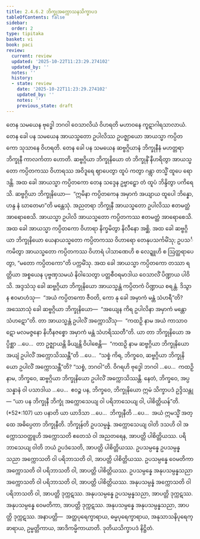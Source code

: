 ```yaml
---
title: 2.4.6.2 ဘိက္ခုအက္ကောသနသိက္ခာပဒ
tableOfContents: false
sidebar:
  order: 2
type: tipitaka
basket: vi
book: paci
review:
  current: review
  updated: '2025-10-22T11:23:29.274102'
  updated_by: ''
  notes: ''
  history:
  - state: review
    date: '2025-10-22T11:23:29.274102'
    updated_by: ''
    notes: ''
    previous_state: draft
---
```



<ReviewStatus review={frontmatter.review} showDetails={true} />

<HypothesisAnnotation frontmatter={frontmatter} />

<DynamicBreadcrumb />

<Division number="1028" book="paci" e="ch" v="2" p="405">

<Paragraph number="3103" book="paci">
တေန သမယေန ဗုဒ္ဓေါ ဘဂဝါ ဝေသာလိယံ ဝိဟရတိ မဟာဝနေ ကူဋာဂါရသာလာယံ. တေန ခေါ ပန သမယေန အာယသ္မတော ဥပါလိဿ ဥပဇ္ဈာယော အာယသ္မာ ကပ္ပိတကော သုသာနေ ဝိဟရတိ. တေန ခေါ ပန သမယေန ဆဗ္ဗဂ္ဂိယာနံ ဘိက္ခုနီနံ မဟတ္တရာ ဘိက္ခုနီ ကာလင်္ကတာ ဟောတိ. ဆဗ္ဗဂ္ဂိယာ ဘိက္ခုနိယော တံ ဘိက္ခုနိံ နီဟရိတွာ အာယသ္မတော ကပ္ပိတကဿ ဝိဟာရဿ အဝိဒူရေ ဈာပေတွာ ထူပံ ကတွာ ဂန္တွာ တသ္မိံ ထူပေ ရောဒန္တိ. အထ ခေါ အာယသ္မာ ကပ္ပိတကော တေန သဒ္ဒေန ဥဗ္ဗာဠှော တံ ထူပံ ဘိန္ဒိတွာ ပကိရေသိ. ဆဗ္ဗဂ္ဂိယာ ဘိက္ခုနိယော—  “ဣမိနာ ကပ္ပိတကေန အမှာကံ အယျာယ ထူပေါ ဘိန္နော, ဟန္ဒ နံ ဃာတေမာ”တိ မန္တေသုံ. အညတရာ ဘိက္ခုနီ အာယသ္မတော ဥပါလိဿ ဧတမတ္ထံ အာရောစေသိ. အာယသ္မာ ဥပါလိ အာယသ္မတော ကပ္ပိတကဿ ဧတမတ္ထံ အာရောစေသိ. အထ ခေါ အာယသ္မာ ကပ္ပိတကော ဝိဟာရာ နိက္ခမိတွာ နိလီနော အစ္ဆိ. အထ ခေါ ဆဗ္ဗဂ္ဂိယာ ဘိက္ခုနိယော ယေနာယသ္မတော ကပ္ပိတကဿ ဝိဟာရော တေနုပသင်္ကမိံသု; ဥပသင်္ကမိတွာ အာယသ္မတော ကပ္ပိတကဿ ဝိဟာရံ ပါသာဏေဟိ စ လေဍ္ဍူဟိ စ ဩတ္ထရာပေတွာ, “မတော ကပ္ပိတကော”တိ ပက္ကမိံသု.
</Paragraph>

<Paragraph number="3104" book="paci">
အထ ခေါ အာယသ္မာ ကပ္ပိတကော တဿာ ရတ္တိယာ အစ္စယေန ပုဗ္ဗဏှသမယံ နိဝါသေတွာ ပတ္တစီဝရမာဒါယ ဝေသာလိံ ပိဏ္ဍာယ ပါဝိသိ. အဒ္ဒသံသု ခေါ ဆဗ္ဗဂ္ဂိယာ ဘိက္ခုနိယော အာယသ္မန္တံ ကပ္ပိတကံ ပိဏ္ဍာယ စရန္တံ. ဒိသွာန ဧဝမာဟံသု—  “အယံ ကပ္ပိတကော ဇီဝတိ, ကော နု ခေါ အမှာကံ မန္တံ သံဟရီ”တိ?
</Paragraph>

<Paragraph number="3105" book="paci">
အဿောသုံ ခေါ ဆဗ္ဗဂ္ဂိယာ ဘိက္ခုနိယော—  “အယျေန ကိရ ဥပါလိနာ အမှာကံ မန္တော သံဟဋော”တိ. တာ အာယသ္မန္တံ ဥပါလိံ အက္ကောသိံသု—  “ကထဉှိ နာမ အယံ ကာသာဝဋော မလမဇ္ဇနော နိဟီနဇစ္စော အမှာကံ မန္တံ သံဟရိဿတီ”တိ.
</Paragraph>

<Paragraph number="3106" book="paci">
ယာ တာ ဘိက္ခုနိယော အပ္ပိစ္ဆာ …ပေ…  တာ ဥဇ္ဈာယန္တိ ခိယျန္တိ ဝိပါစေန္တိ—  “ကထဉှိ နာမ ဆဗ္ဗဂ္ဂိယာ ဘိက္ခုနိယော အယျံ ဥပါလိံ အက္ကောသိဿန္တီ”တိ …ပေ…  “သစ္စံ ကိရ, ဘိက္ခဝေ, ဆဗ္ဗဂ္ဂိယာ ဘိက္ခုနိယော ဥပါလိံ အက္ကောသန္တီ”တိ? “သစ္စံ, ဘဂဝါ”တိ. ဝိဂရဟိ ဗုဒ္ဓေါ ဘဂဝါ …ပေ…  ကထဉှိ နာမ, ဘိက္ခဝေ, ဆဗ္ဗဂ္ဂိယာ ဘိက္ခုနိယော ဥပါလိံ အက္ကောသိဿန္တိ. နေတံ, ဘိက္ခဝေ, အပ္ပသန္နာနံ ဝါ ပသာဒါယ …ပေ…  ဧဝဉ္စ ပန, ဘိက္ခဝေ, ဘိက္ခုနိယော ဣမံ သိက္ခာပဒံ ဥဒ္ဒိသန္တု—
</Paragraph>

</Division>
<Division number="1029" book="paci" e="ch" v="2" p="406">

<Paragraph number="3107" book="paci">
<Emphasis>“ယာ ပန ဘိက္ခုနီ ဘိက္ခုံ အက္ကောသေယျ ဝါ ပရိဘာသေယျ ဝါ, ပါစိတ္တိယန်”</Emphasis>တိ. (*52*:<Emphasis>107</Emphasis>)
</Paragraph>

</Division>
<Division number="1030" book="paci" e="ch" v="2" p="406">

<Paragraph number="3108" book="paci">
<Emphasis>ယာ ပနာ</Emphasis>တိ ယာ ယာဒိသာ …ပေ…  <Emphasis>ဘိက္ခုနီ</Emphasis>တိ …ပေ…  အယံ ဣမသ္မိံ အတ္ထေ အဓိပ္ပေတာ ဘိက္ခုနီတိ.
</Paragraph>

<Paragraph number="3109" book="paci">
<Emphasis>ဘိက္ခုန်</Emphasis>တိ ဥပသမ္ပန္နံ. <Emphasis>အက္ကောသေယျ ဝါ</Emphasis>တိ ဒသဟိ ဝါ အက္ကောသဝတ္ထူဟိ အက္ကောသတိ ဧတေသံ ဝါ အညတရေန, အာပတ္တိ ပါစိတ္တိယဿ.
</Paragraph>

<Paragraph number="3110" book="paci">
<Emphasis>ပရိဘာသေယျ ဝါ</Emphasis>တိ ဘယံ ဥပဒံသေတိ, အာပတ္တိ ပါစိတ္တိယဿ.
</Paragraph>

</Division>
<Division number="1031" book="paci" e="ch" v="2" p="406">

<Paragraph number="3111" book="paci">
ဥပသမ္ပန္နေ ဥပသမ္ပန္နသညာ အက္ကောသတိ ဝါ ပရိဘာသတိ ဝါ, အာပတ္တိ ပါစိတ္တိယဿ. ဥပသမ္ပန္နေ ဝေမတိကာ အက္ကောသတိ ဝါ ပရိဘာသတိ ဝါ, အာပတ္တိ ပါစိတ္တိယဿ. ဥပသမ္ပန္နေ အနုပသမ္ပန္နသညာ အက္ကောသတိ ဝါ ပရိဘာသတိ ဝါ, အာပတ္တိ ပါစိတ္တိယဿ.
</Paragraph>

<Paragraph number="3112" book="paci">
အနုပသမ္ပန္နံ အက္ကောသတိ ဝါ ပရိဘာသတိ ဝါ, အာပတ္တိ ဒုက္ကဋဿ. အနုပသမ္ပန္နေ ဥပသမ္ပန္နသညာ, အာပတ္တိ ဒုက္ကဋဿ. အနုပသမ္ပန္နေ ဝေမတိကာ, အာပတ္တိ ဒုက္ကဋဿ. အနုပသမ္ပန္နေ အနုပသမ္ပန္နသညာ, အာပတ္တိ ဒုက္ကဋဿ.
</Paragraph>

</Division>
<Division number="1032" book="paci" e="ch" v="2" p="407">

<Paragraph number="3113" book="paci">
အနာပတ္တိ—  အတ္ထပုရေက္ခာရာယ, ဓမ္မပုရေက္ခာရာယ, အနုသာသနိပုရေက္ခာရာယ, ဥမ္မတ္တိကာယ, အာဒိကမ္မိကာယာတိ.

</Paragraph>
</Division>

<Paragraph number="3114" type="center" book="paci">
ဒုတိယသိက္ခာပဒံ နိဋ္ဌိတံ.
</Paragraph>